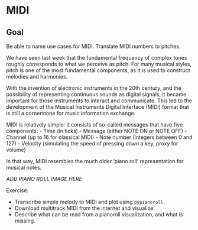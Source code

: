 # MIDI

::: {.callout-note}
# Goal
Be able to name use cases for MIDI. Translate MIDI numbers to pitches.
:::

We have seen last week that the fundamental frequency of complex tones 
roughly corresponds to what we perceive as pitch. For many musical styles, 
pitch is one of the most fundamental components, as it is used to construct 
melodies and harmonies. 

With the invention of electronic instruments in the 20th century, 
and the possibility of representing continuous sounds as digital signals, 
it became important for those instruments to interact and communicate. 
This led to the development of the Musical Instruments Digital Interface (MIDI)
format that is still a cornerstone for music information exchange.

MIDI is relatively simple: it consists of so-called messages that have five components:
- Time (in ticks)
- Message (either NOTE ON or NOTE OFF)
- Channel (up to 16 for classical MIDI)
- Note number (integers between 0 and 127)
- Velocity (simulating the speed of pressing down a key, proxy for volume)

In that way, MIDI resembles the much older 'piano roll' representation for musical notes.

_ADD PIANO ROLL IMAGE HERE_

Exercise:

- Transcribe simple melody to MIDI and plot using `pypianoroll`. 
- Download multitrack MIDI from the internet and visualize. 
- Describe what can be read from a pianoroll visualization, and what is missing.
